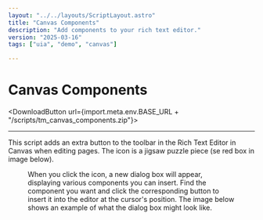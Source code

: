 ```yaml
---
layout: "../../layouts/ScriptLayout.astro"
title: "Canvas Components"
description: "Add components to your rich text editor."
version: "2025-03-16"
tags: ["uia", "demo", "canvas"]

---
```


# Canvas Components
<DownloadButton url={import.meta.env.BASE_URL + "/scripts/tm_canvas_components.zip"}></DownloadButton>

<hr/>

This script adds an extra button to the toolbar in the Rich Text Editor in Canvas when editing pages. The icon is a jigsaw puzzle piece (se red box in image below).

<Figure src={import.meta.env.BASE_URL + "/images/jigsaw_toolbar.png"} alt="Screenshot of part of the toolbar in Canvas showing the icon to insert components." cap="Icon on the toolbar to access Canvas components." />

When you click the icon, a new dialog box will appear, displaying various components you can insert. Find the component you want and click the corresponding button to insert it into the editor at the cursor's position. The image below shows an example of what the dialog box might look like.

<Figure src={import.meta.env.BASE_URL + "/images/component_box.png"} alt="Screenshot the dialog box used to insert components." cap="Dialog box to insert Canvas components."/>